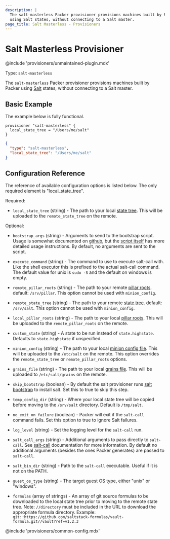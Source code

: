 ```yaml
---
description: |
  The salt-masterless Packer provisioner provisions machines built by Packer
  using Salt states, without connecting to a Salt master.
page_title: Salt Masterless - Provisioners
---
```


# Salt Masterless Provisioner

@include 'provisioners/unmaintained-plugin.mdx'

Type: `salt-masterless`

The `salt-masterless` Packer provisioner provisions machines built by Packer
using [Salt](http://saltstack.com/) states, without connecting to a Salt
master.

## Basic Example

The example below is fully functional.

<Tabs>
<Tab heading="HCL2">

```hcl
provisioner "salt-masterless" {
  local_state_tree = "/Users/me/salt"
}
```

</Tab>
<Tab heading="JSON">

```json
{
  "type": "salt-masterless",
  "local_state_tree": "/Users/me/salt"
}
```

</Tab>
</Tabs>

## Configuration Reference

The reference of available configuration options is listed below. The only
required element is "local_state_tree".

Required:

- `local_state_tree` (string) - The path to your local [state
  tree](http://docs.saltproject.io/en/latest/ref/states/highstate.html#the-salt-state-tree).
  This will be uploaded to the `remote_state_tree` on the remote.

Optional:

- `bootstrap_args` (string) - Arguments to send to the bootstrap script.
  Usage is somewhat documented on
  [github](https://github.com/saltstack/salt-bootstrap), but the [script
  itself](https://github.com/saltstack/salt-bootstrap/blob/develop/bootstrap-salt.sh)
  has more detailed usage instructions. By default, no arguments are sent to
  the script.

- `execute_command` (string) - The command to use to execute salt-call with. Like the
  shell executor this is prefixed to the actual salt-call command. The default value
  for unix is `sudo -S` and the default on windows is empty.

- `remote_pillar_roots` (string) - The path to your remote [pillar
  roots](http://docs.saltproject.io/en/latest/ref/configuration/master.html#pillar-configuration).
  default: `/srv/pillar`. This option cannot be used with `minion_config`.

- `remote_state_tree` (string) - The path to your remote [state
  tree](http://docs.saltproject.io/en/latest/ref/states/highstate.html#the-salt-state-tree).
  default: `/srv/salt`. This option cannot be used with `minion_config`.

- `local_pillar_roots` (string) - The path to your local [pillar
  roots](http://docs.saltproject.io/en/latest/ref/configuration/master.html#pillar-configuration).
  This will be uploaded to the `remote_pillar_roots` on the remote.

- `custom_state` (string) - A state to be run instead of `state.highstate`.
  Defaults to `state.highstate` if unspecified.

- `minion_config` (string) - The path to your local [minion config
  file](http://docs.saltproject.io/en/latest/ref/configuration/minion.html). This will
  be uploaded to the `/etc/salt` on the remote. This option overrides the
  `remote_state_tree` or `remote_pillar_roots` options.

- `grains_file` (string) - The path to your local [grains
  file](https://docs.saltproject.io/en/latest/topics/grains). This will be
  uploaded to `/etc/salt/grains` on the remote.

- `skip_bootstrap` (boolean) - By default the salt provisioner runs [salt
  bootstrap](https://github.com/saltstack/salt-bootstrap) to install salt.
  Set this to true to skip this step.

- `temp_config_dir` (string) - Where your local state tree will be copied
  before moving to the `/srv/salt` directory. Default is `/tmp/salt`.

- `no_exit_on_failure` (boolean) - Packer will exit if the `salt-call`
  command fails. Set this option to true to ignore Salt failures.

- `log_level` (string) - Set the logging level for the `salt-call` run.

- `salt_call_args` (string) - Additional arguments to pass directly to
  `salt-call`. See
  [salt-call](https://docs.saltproject.io/en/latest/ref/cli/salt-call.html)
  documentation for more information. By default no additional arguments
  (besides the ones Packer generates) are passed to `salt-call`.

- `salt_bin_dir` (string) - Path to the `salt-call` executable. Useful if it
  is not on the PATH.

- `guest_os_type` (string) - The target guest OS type, either "unix" or
  "windows".

- `formulas` (array of strings) - An array of git source formulas to be downloaded to the local
  state tree prior to moving to the remote state tree. Note: `//directory` must be included in
  the URL to download the appropriate formula directory. Example:
  `git::https://github.com/saltstack-formulas/vault-formula.git//vault?ref=v1.2.3`

@include 'provisioners/common-config.mdx'
